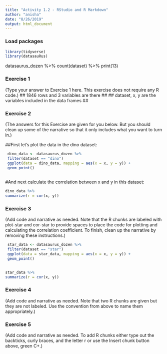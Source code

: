 ```yaml
---
title: "Activity 1.2 - RStudio and R Markdown"
author: "anisha"
date: "8/26/2019"
output: html_document
---
```


### Load packages

```r

library(tidyverse) 
library(datasauRus)
```
datasaurus_dozen %>%
count(dataset) %>%
print(13)

### Exercise 1

(Type your answer to Exercise 1 here. This exercise does not require any R code.)
## 1846 rows and 3 variables are there ## 
## dataset, x, y are the variables included in the data frames ##


### Exercise 2

(The answers for this Exercise are given for you below. But you should clean up some of the narrative so that it only includes what you want to turn in.)

##First let's plot the data in the dino dataset:

 ```r
 
  dino_data <- datasaurus_dozen %>%
  filter(dataset == "dino")
  ggplot(data = dino_data, mapping = aes(x = x, y = y)) +
  geom_point()
  
```
  
#And next calculate the correlation between x and y in this dataset:
```r

dino_data %>%
summarize(r = cor(x, y))

```

### Exercise 3

(Add code and narrative as needed. Note that the R chunks are labeled with plot-star and cor-star to provide spaces to place the code for plotting and calculating the correlation coefficient. To finish, clean up the narrative by removing these instructions.)

 ```r
 
  star_data <- datasaurus_dozen %>%
  filter(dataset == "star")
  ggplot(data = star_data, mapping = aes(x = x, y = y)) +
  geom_point()
  
```

```r

star_data %>%
summarize(r = cor(x, y))

```

### Exercise 4

(Add code and narrative as needed. Note that two R chunks are given but they are not labeled. Use the convention from above to name them appropriately.)


### Exercise 5

(Add code and narrative as needed. To add R chunks either type out the backticks, curly braces, and the letter r or use the Insert chunk button above, green C+.)